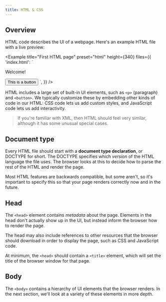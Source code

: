 ```yaml
---
title: HTML & CSS
---
```


## Overview

HTML code describes the UI of a webpage. Here's an example HTML file with a live preview:

<Example
  title="First HTML page"
  preset="html"
  height={340}
  files={{
    'index.html': `<!DOCTYPE html>
<html lang="en">
  <head>
    <meta charset="utf-8">
    <title>My page</title>
  </head>
  <body>
    <p>Welcome!</p>
    <button>This is a button</button>
  </body>
</html>`,
  }}
/>

HTML includes a large set of built-in UI elements, such as `<p>` (paragraph) and `<button>`. We typically customize these by embedding other kinds of code in our HTML: CSS code lets us add custom styles, and JavaScript code lets us add interactivity.

> If you're familiar with XML, then HTML should feel very similar, although it has some unusual special cases.

## Document type

Every HTML file should start with a **document type declaration**, or DOCTYPE for short. The DOCTYPE specifies which _version_ of the HTML language the file uses. The browser looks at this to decide how to parse the rest of the HTML and render the page.

Most HTML features are backwards compatible, but some aren't, so it's important to specify this so that your page renders correctly now and in the future.

## Head

The `<head>` element contains _metadata_ about the page. Elements in the head don't actually show up in the UI, but instead inform the browser how to render the page.

The head may also include references to other resources that the browser should download in order to display the page, such as CSS and JavaScript code.

At minimum, the `<head>` should contain a `<title>` element, which will set the title of the browser window for that page.

## Body

The `<body>` contains a hierarchy of UI elements that the browser renders. In the next section, we'll look at a variety of these elements in more depth.
